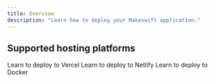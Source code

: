 ```yaml
---
title: Overview
description: "Learn how to deploy your Makeswift application."
---
```


## Supported hosting platforms

<CardGroup cols={3}>
  <Card title="Vercel" href="/developer/guides/deploying/vercel">
    Learn to deploy to Vercel
  </Card>
  <Card title="Netlify" href="/developer/guides/deploying/netlify">
    Learn to deploy to Netlify
  </Card>
  <Card title="Docker" href="/developer/guides/deploying/docker">
    Learn to deploy to Docker
  </Card>
</CardGroup>
